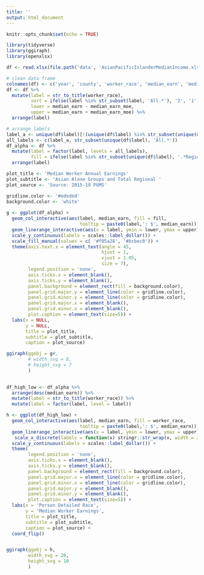 ```yaml
---
title: ''
output: html_document
---
```


```r
knitr::opts_chunk$set(echo = TRUE)
```

```r
library(tidyverse)
library(ggiraph)
library(openxlsx)
```

```r
df <- read.xlsx(file.path('data', 'AsianPacificIslanderMedianIncome.xlsx'))

# clean data frame
colnames(df) <- c('year', 'county', 'worker_race', 'median_earn', 'median_earn_moe')
df <- df %>% 
  mutate(label = str_to_title(worker_race),
         sort = ifelse(label %in% str_subset(label, 'All.*'), '2', '1'),
         lower = median_earn - median_earn_moe,
         upper = median_earn + median_earn_moe) %>% 
  arrange(label)

# arrange labels
label_a <- unique(df$label)[!(unique(df$label) %in% str_subset(unique(df$label), 'All.*'))]
all_labels <- c(label_a, str_subset(unique(df$label), 'All.*'))
df_alpha <- df %>%
  mutate(label = factor(label, levels = all_labels),
         fill = ifelse(label %in% str_subset(unique(df$label), '.*Region.*'), '1', '2')) %>% 
  arrange(label)
```

```r
plot_title <- 'Median Worker Annual Earnings'
plot_subtitle <- 'Asian Alone Groups and Total Regional '
plot_source <- 'Source: 2015-19 PUMS'

gridline.color <- '#ededed'
background.color <- 'white'
  
g <- ggplot(df_alpha) +
  geom_col_interactive(aes(label, median_earn, fill = fill, 
                           tooltip = paste0(label,': $', median_earn))) +
  geom_linerange_interactive(aes(x = label, ymin = lower, ymax = upper)) +
  scale_y_continuous(labels = scales::label_dollar()) +
  scale_fill_manual(values = c( '#f05a28', '#bcbec0')) +
  theme(axis.text.x = element_text(angle = 45,
                                   hjust = 1,
                                   vjust = 1.05,
                                   size = 7),
        legend.position = 'none',
        axis.ticks.x = element_blank(),
        axis.ticks.y = element_blank(),
        panel.background = element_rect(fill = background.color),
        panel.grid.major.y = element_line(color = gridline.color),
        panel.grid.minor.y = element_line(color = gridline.color),
        panel.grid.major.x = element_blank(),
        panel.grid.minor.x = element_blank(),
        plot.caption = element_text(size=5)) +
  labs(x = NULL,
       y = NULL,
       title = plot_title,
       subtitle = plot_subtitle,
       caption = plot_source)

ggiraph(ggobj = g#,
        # width_svg = 8,
        # height_svg = 7
        )
  
```

```r
df_high_low <- df_alpha %>% 
  arrange(desc(median_earn)) %>% 
  mutate(label = str_to_title(worker_race)) %>% 
  mutate(label = factor(label, level = label))

h <- ggplot(df_high_low) +
  geom_col_interactive(aes(label, median_earn, fill = worker_race, 
                           tooltip = paste0(label,': $', median_earn))) +
  geom_linerange_interactive(aes(x = label, ymin = lower, ymax = upper)) +
   scale_x_discrete(labels = function(x) stringr::str_wrap(x, width = 20)) +
  scale_y_continuous(labels = scales::label_dollar()) +
  theme(
        legend.position = 'none',
        axis.ticks.x = element_blank(),
        axis.ticks.y = element_blank(),
        panel.background = element_rect(fill = background.color),
        panel.grid.major.x = element_line(color = gridline.color),
        panel.grid.minor.x = element_line(color = gridline.color),
        panel.grid.major.y = element_blank(),
        panel.grid.minor.y = element_blank(),
        plot.caption = element_text(size=5)) +
  labs(x = 'Person Detailed Race',
       y = 'Median Worker Earnings',
       title = plot_title,
       subtitle = plot_subtitle,
       caption = plot_source) +
  coord_flip()


ggiraph(ggobj = h, 
        width_svg = 20,
        height_svg = 10
        )
```

